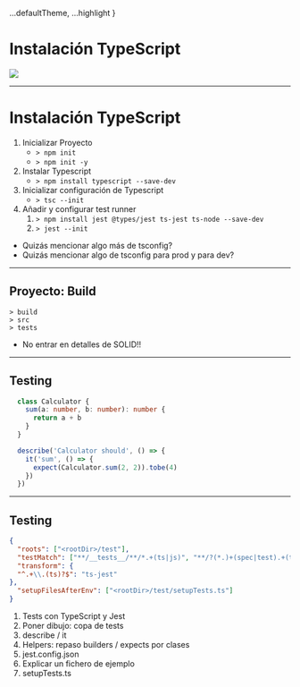 

  ...defaultTheme,
  ...highlight
}

# Instalación TypeScript

<img src={tsLogo}/>

<Logo/>

---

# Instalación TypeScript

1. Inicializar Proyecto
    - `> npm init`
    - `> npm init -y`
1. Instalar Typescript
    - `> npm install typescript --save-dev`
1. Inicializar configuración de Typescript
    - `> tsc --init`
1. Añadir y configurar test runner
    1. `> npm install jest @types/jest ts-jest ts-node --save-dev`
    1. `> jest --init`

<Logo/>

<Notes>

  - Quizás mencionar algo más de tsconfig?
  - Quizás mencionar algo de tsconfig para prod y para dev?

</Notes>

---

## Proyecto: Build

```
> build
> src
> tests
```

<Logo/>

<Notes>

  - No entrar en detalles de SOLID!!

</Notes>

---

## Testing

<CodeSurfer>

```typescript title="Ejemplo"
  class Calculator {
    sum(a: number, b: number): number {
      return a + b
    }
  }

  describe('Calculator should', () => {
    it('sum', () => {
      expect(Calculator.sum(2, 2)).tobe(4)
    })
  })
```

</CodeSurfer>

---

## Testing

<CodeSurfer>

  ```json title="Ejemplo de jest.config.json"
  {
    "roots": ["<rootDir>/test"],
    "testMatch": ["**/__tests__/**/*.+(ts|js)", "**/?(*.)+(spec|test).+(ts|js)"],
    "transform": {
    "^.+\\.(ts)?$": "ts-jest"
  },
    "setupFilesAfterEnv": ["<rootDir>/test/setupTests.ts"]
  }
  ```

</CodeSurfer>

<Logo/>

<Notes>

  1. Tests con TypeScript y Jest
  1. Poner dibujo: copa de tests
  2. describe / it
  3. Helpers: repaso builders / expects por clases
  1. jest.config.json
  2. Explicar un fichero de ejemplo
  3. setupTests.ts

</Notes>
